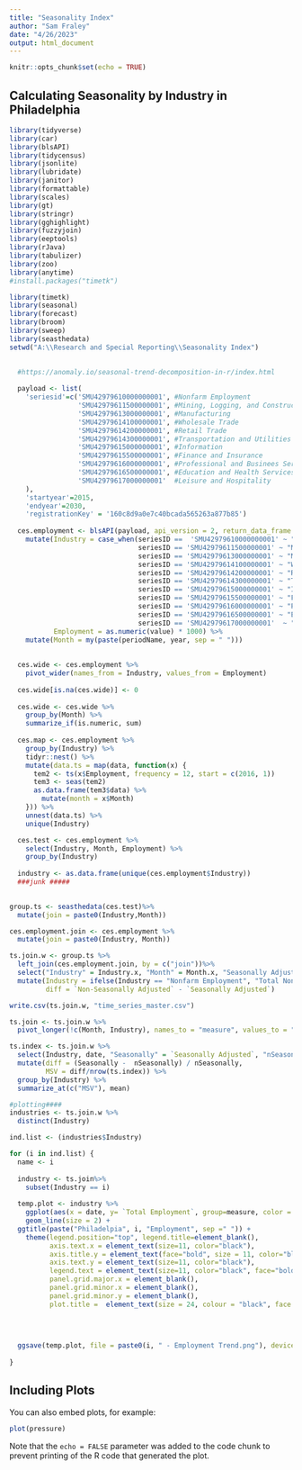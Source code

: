 ```yaml
---
title: "Seasonality Index"
author: "Sam Fraley"
date: "4/26/2023"
output: html_document
---
```


```r
knitr::opts_chunk$set(echo = TRUE)
```

## Calculating Seasonality by Industry in Philadelphia

```r
library(tidyverse)
library(car)
library(blsAPI)
library(tidycensus)
library(jsonlite)
library(lubridate)
library(janitor)
library(formattable)
library(scales)
library(gt)
library(stringr)
library(gghighlight)
library(fuzzyjoin)
library(eeptools)
library(rJava)
library(tabulizer)
library(zoo)
library(anytime)
#install.packages("timetk")

library(timetk)
library(seasonal)
library(forecast)
library(broom)
library(sweep)
library(seasthedata)
setwd("A:\\Research and Special Reporting\\Seasonality Index")

  
  #https://anomaly.io/seasonal-trend-decomposition-in-r/index.html
  
  payload <- list(
    'seriesid'=c('SMU42979610000000001', #Nonfarm Employment
                 'SMU42979611500000001', #Mining, Logging, and Construction
                 'SMU42979613000000001', #Manufacturing
                 'SMU42979614100000001', #Wholesale Trade
                 'SMU42979614200000001', #Retail Trade
                 'SMU42979614300000001', #Transportation and Utilities
                 'SMU42979615000000001', #Information
                 'SMU42979615500000001', #Finance and Insurance
                 'SMU42979616000000001', #Professional and Businees Services
                 'SMU42979616500000001', #Education and Health Services
                 'SMU42979617000000001'  #Leisure and Hospitality
    ), 
    'startyear'=2015,
    'endyear'=2030, 
    'registrationKey' = '160c8d9a0e7c40bcada565263a877b85')
  
  ces.employment <- blsAPI(payload, api_version = 2, return_data_frame = T) %>%
    mutate(Industry = case_when(seriesID ==  'SMU42979610000000001' ~ "Nonfarm Employment",
                                seriesID == 'SMU42979611500000001' ~ "Mining, Logging, and Construction",
                                seriesID == 'SMU42979613000000001' ~ "Manufacturing",
                                seriesID == 'SMU42979614100000001' ~ "Wholesale Trade",
                                seriesID == 'SMU42979614200000001' ~ "Retail Trade",
                                seriesID == 'SMU42979614300000001' ~ "Transportation and Utilities",
                                seriesID == 'SMU42979615000000001' ~ "Information",
                                seriesID == 'SMU42979615500000001' ~ "Finance and Insurance",
                                seriesID == 'SMU42979616000000001' ~ "Professional and Business Services",
                                seriesID == 'SMU42979616500000001' ~ "Education and Health Services",
                                seriesID == 'SMU42979617000000001'  ~ "Leisure and Hospitality"),
           Employment = as.numeric(value) * 1000) %>%
    mutate(Month = my(paste(periodName, year, sep = " "))) 
  
  
  ces.wide <- ces.employment %>%
    pivot_wider(names_from = Industry, values_from = Employment) 
  
  ces.wide[is.na(ces.wide)] <- 0
  
  ces.wide <- ces.wide %>%
    group_by(Month) %>%
    summarize_if(is.numeric, sum)
  
  ces.map <- ces.employment %>%
    group_by(Industry) %>%
    tidyr::nest() %>%
    mutate(data.ts = map(data, function(x) {
      tem2 <- ts(x$Employment, frequency = 12, start = c(2016, 1))
      tem3 <- seas(tem2)
      as.data.frame(tem3$data) %>%
        mutate(month = x$Month)
    })) %>%
    unnest(data.ts) %>%
    unique(Industry)

  ces.test <- ces.employment %>%
    select(Industry, Month, Employment) %>%
    group_by(Industry)
  
  industry <- as.data.frame(unique(ces.employment$Industry))
  ###junk #####

  
group.ts <- seasthedata(ces.test)%>%
  mutate(join = paste0(Industry,Month))

ces.employment.join <- ces.employment %>%
  mutate(join = paste0(Industry, Month))

ts.join.w <- group.ts %>%
  left_join(ces.employment.join, by = c("join"))%>%
  select("Industry" = Industry.x, "Month" = Month.x, "Seasonally Adjusted" = Employment.x, "Non-Seasonally Adjusted" = Employment.y) %>%
  mutate(Industry = ifelse(Industry == "Nonfarm Employment", "Total Non-Farm", Industry),
         diff = `Non-Seasonally Adjusted` - `Seasonally Adjusted`)

write.csv(ts.join.w, "time_series_master.csv")

ts.join <- ts.join.w %>%
  pivot_longer(!c(Month, Industry), names_to = "measure", values_to = "Total Employment") 

ts.index <- ts.join.w %>%
  select(Industry, date, "Seasonally" = `Seasonally Adjusted`, "nSeasonally" = `Non-Seasonally Adjusted`) %>%
  mutate(diff = (Seasonally -  nSeasonally) / nSeasonally, 
         MSV = diff/nrow(ts.index)) %>%
  group_by(Industry) %>%
  summarize_at(c("MSV"), mean)

#plotting####
industries <- ts.join.w %>%
  distinct(Industry)

ind.list <- (industries$Industry) 

for (i in ind.list) {
  name <- i
  
  industry <- ts.join%>%
    subset(Industry == i)
  
  temp.plot <- industry %>%
    ggplot(aes(x = date, y= `Total Employment`, group=measure, color = measure)) +
    geom_line(size = 2) +
  ggtitle(paste("Philadelpia", i, "Employment", sep =" ")) +
    theme(legend.position="top", legend.title=element_blank(), 
          axis.text.x = element_text(size=11, color="black"), 
          axis.title.y = element_text(face="bold", size = 11, color="black"),
          axis.text.y = element_text(size=11, color="black"),
          legend.text = element_text(size=11, color="black", face="bold"),
          panel.grid.major.x = element_blank(),
          panel.grid.minor.x = element_blank(),
          panel.grid.minor.y = element_blank(),
          plot.title =  element_text(size = 24, colour = "black", face = "bold", hjust = 0.5))

  
  
  
  ggsave(temp.plot, file = paste0(i, " - Employment Trend.png"), device = "png", height = 5, width = 11, units = "in")
  
}

```

## Including Plots

You can also embed plots, for example:

```r
plot(pressure)
```

Note that the `echo = FALSE` parameter was added to the code chunk to prevent printing of the R code that generated the plot.
